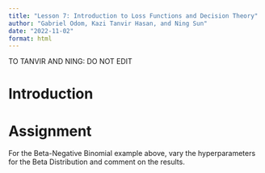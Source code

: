 ```yaml
---
title: "Lesson 7: Introduction to Loss Functions and Decision Theory"
author: "Gabriel Odom, Kazi Tanvir Hasan, and Ning Sun"
date: "2022-11-02"
format: html
---
```


TO TANVIR AND NING: DO NOT EDIT


# Introduction



# Assignment
For the Beta-Negative Binomial example above, vary the hyperparameters for the Beta Distribution and comment on the results.

